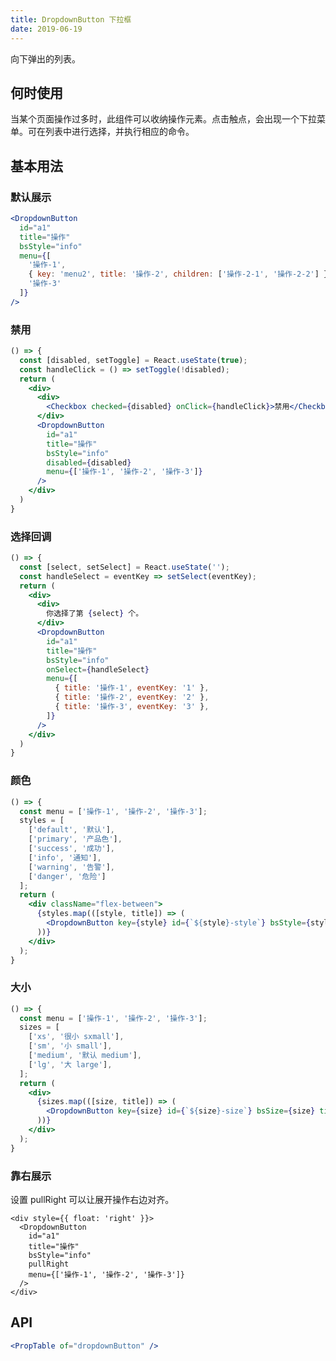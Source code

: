 ```yaml
---
title: DropdownButton 下拉框
date: 2019-06-19
---
```

向下弹出的列表。

## 何时使用
当某个页面操作过多时，此组件可以收纳操作元素。点击触点，会出现一个下拉菜单。可在列表中进行选择，并执行相应的命令。

## 基本用法
### 默认展示
```jsx
<DropdownButton
  id="a1"
  title="操作"
  bsStyle="info" 
  menu={[
    '操作-1',
    { key: 'menu2', title: '操作-2', children: ['操作-2-1', '操作-2-2'] },
    '操作-3'
  ]}
/>
```

### 禁用
```jsx
() => {
  const [disabled, setToggle] = React.useState(true);
  const handleClick = () => setToggle(!disabled);
  return (
    <div>
      <div>
        <Checkbox checked={disabled} onClick={handleClick}>禁用</Checkbox>
      </div>
      <DropdownButton
        id="a1"
        title="操作"
        bsStyle="info"
        disabled={disabled}
        menu={['操作-1', '操作-2', '操作-3']}
      />
    </div>
  )
}
```

### 选择回调
```jsx
() => {
  const [select, setSelect] = React.useState('');
  const handleSelect = eventKey => setSelect(eventKey);
  return (
    <div>
      <div>
        你选择了第 {select} 个。
      </div>
      <DropdownButton
        id="a1"
        title="操作"
        bsStyle="info"
        onSelect={handleSelect}
        menu={[
          { title: '操作-1', eventKey: '1' },
          { title: '操作-2', eventKey: '2' },
          { title: '操作-3', eventKey: '3' },
        ]}
      />
    </div>
  )
}
```

### 颜色
```jsx
() => {
  const menu = ['操作-1', '操作-2', '操作-3'];
  styles = [
    ['default', '默认'],
    ['primary', '产品色'],
    ['success', '成功'],
    ['info', '通知'],
    ['warning', '告警'],
    ['danger', '危险']
  ];
  return (
    <div className="flex-between">
      {styles.map(([style, title]) => (
        <DropdownButton key={style} id={`${style}-style`} bsStyle={style} title={title} menu={menu} />
      ))}
    </div>
  );
}
```

### 大小
```jsx
() => {
  const menu = ['操作-1', '操作-2', '操作-3'];
  sizes = [
    ['xs', '很小 sxmall'],
    ['sm', '小 small'],
    ['medium', '默认 medium'],
    ['lg', '大 large'],
  ];
  return (
    <div>
      {sizes.map(([size, title]) => (
        <DropdownButton key={size} id={`${size}-size`} bsSize={size} title={title} menu={menu} />
      ))}
    </div>
  );
}
```

### 靠右展示
设置 pullRight 可以让展开操作右边对齐。
```
<div style={{ float: 'right' }}>
  <DropdownButton
    id="a1"
    title="操作"
    bsStyle="info" 
    pullRight
    menu={['操作-1', '操作-2', '操作-3']}
  />
</div>
```

## API
```jsx previewOnly
<PropTable of="dropdownButton" />
```

